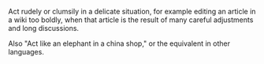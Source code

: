 {{delete}}

Act rudely or clumsily in a delicate situation, for example editing an article  in a wiki too boldly, when that article is the result of many careful adjustments and long discussions.

Also "Act like an elephant in a china shop," or the equivalent in other languages.